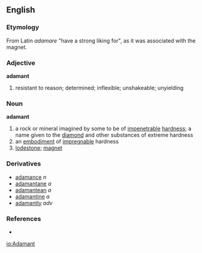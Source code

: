 ==English==
{{wikipedia}}

=== Etymology ===
From Latin ''adamare'' "have a strong liking for", as it was associated with the magnet.

===Adjective===
'''adamant'''
# resistant to reason; determined; inflexible; unshakeable; unyielding

===Noun===
'''adamant'''
# a rock or mineral imagined by some to be of [[impenetrable]] [[hardness]]; a name given to the [[diamond]] and other substances of extreme hardness
# an [[embodiment]] of [[impregnable]] hardness
# [[lodestone]]; [[magnet]]

===Derivatives===
* [[adamance]] ''n''
* [[adamantane]] ''a''
* [[adamantean]] ''a''
* [[adamantine]] ''a''
* [[adamantly]] ''adv''

===References===
*{{R:Webster 1913}}

[[io:Adamant]]